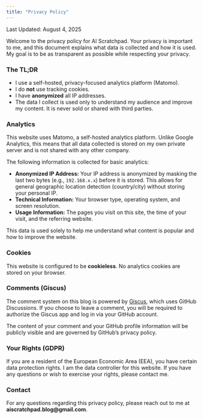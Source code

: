 ```yaml
---
title: "Privacy Policy"
---
```


Last Updated: August 4, 2025

Welcome to the privacy policy for AI Scratchpad. Your privacy is important to me, and this document explains what data is collected and how it is used. My goal is to be as transparent as possible while respecting your privacy.

### The TL;DR

*   I use a self-hosted, privacy-focused analytics platform (Matomo).
*   I do **not** use tracking cookies.
*   I have **anonymized** all IP addresses.
*   The data I collect is used only to understand my audience and improve my content. It is never sold or shared with third parties.

### Analytics

This website uses Matomo, a self-hosted analytics platform. Unlike Google Analytics, this means that all data collected is stored on my own private server and is not shared with any other company.

The following information is collected for basic analytics:

*   **Anonymized IP Address:** Your IP address is anonymized by masking the last two bytes (e.g., `192.168.x.x`) before it is stored. This allows for general geographic location detection (country/city) without storing your personal IP.
*   **Technical Information:** Your browser type, operating system, and screen resolution.
*   **Usage Information:** The pages you visit on this site, the time of your visit, and the referring website.

This data is used solely to help me understand what content is popular and how to improve the website.

### Cookies

This website is configured to be **cookieless**. No analytics cookies are stored on your browser.

### Comments (Giscus)

The comment system on this blog is powered by [Giscus](https://giscus.app/), which uses GitHub Discussions. If you choose to leave a comment, you will be required to authorize the Giscus app and log in via your GitHub account.

The content of your comment and your GitHub profile information will be publicly visible and are governed by GitHub's privacy policy.

### Your Rights (GDPR)

If you are a resident of the European Economic Area (EEA), you have certain data protection rights. I am the data controller for this website. If you have any questions or wish to exercise your rights, please contact me.

### Contact

For any questions regarding this privacy policy, please reach out to me at **aiscratchpad.blog@gmail.com**.